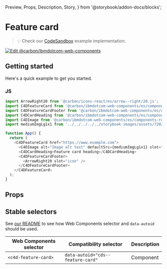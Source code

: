   Preview,
  Props,
  Description,
  Story,
} from '@storybook/addon-docs/blocks';

# Feature card

> 💡 Check our
> [CodeSandbox](https://stackblitz.com/github/carbon-design-system/carbon-for-ibm-dotcom/tree/main/packages/web-components/examples/codesandbox/components-react/feature-card)
> example implementation.

[![Edit @carbon/ibmdotcom-web-components](https://codesandbox.io/static/img/play-codesandbox.svg)](https://stackblitz.com/github/carbon-design-system/carbon-for-ibm-dotcom/tree/main/packages/web-components/examples/codesandbox/components-react/feature-card)

## Getting started

Here's a quick example to get you started.

### JS

```javascript
import ArrowRight20 from '@carbon/icons-react/es/arrow--right/20.js';
import C4DFeatureCard from '@carbon/ibmdotcom-web-components/es/components-react/feature-card/feature-card';
import C4DFeatureCardFooter from '@carbon/ibmdotcom-web-components/es/components-react/feature-card/feature-card-footer';
import C4DCardHeading from '@carbon/ibmdotcom-web-components/es/components-react/card/card-heading';
import C4DImage from '@carbon/ibmdotcom-web-components/es/components-react/image/image';
import mediumImgLg1x1 from '../../../../../storybook-images/assets/720/fpo--1x1--720x720--004.jpg';

function App() {
  return (
    <C4DFeatureCard href="https://www.example.com">
      <C4DImage alt="Image alt text" defaultSrc={mediumImgLg1x1} slot="image" />
      <C4DCardHeading>Feature card heading</C4DCardHeading>
      <C4DFeatureCardFooter>
        <ArrowRight20 slot="icon" />
      </C4DFeatureCardFooter>
    </C4DFeatureCard>
  );
}
```

## Props

<Props of={PropTypesRef} />

## Stable selectors

See
[our README](https://github.com/carbon-design-system/carbon-for-ibm-dotcom/tree/main/packages/web-components#stable-selectors-for-analytics-and-integratione2e-testing-in-web-components)
to see how Web Components selector and `data-autoid` should be used.

| Web Components selector | Compatibility selector            | Description |
| ----------------------- | --------------------------------- | ----------- |
| `<c4d-feature-card>`    | `data-autoid="cds--feature-card"` | Component   |

<Description markdown={contributing} />
